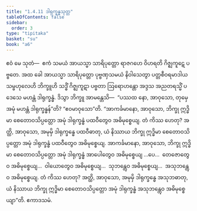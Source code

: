 ```yaml
---
title: "1.4.11 ဒါရုက္ခန္ဓသုတ္တ"
tableOfContents: false
sidebar:
  order: 3
type: "tipitaka"
basket: "su"
book: "a6"
---
```



<DynamicBreadcrumb />

<Division number="41" book="a6">

<Paragraph number="264" book="a6">
ဧဝံ မေ သုတံ—  ဧကံ သမယံ အာယသ္မာ သာရိပုတ္တော ရာဇဂဟေ ဝိဟရတိ ဂိဇ္ဈကူဋေ ပဗ္ဗတေ. အထ ခေါ အာယသ္မာ သာရိပုတ္တော ပုဗ္ဗဏှသမယံ နိဝါသေတွာ ပတ္တစီဝရမာဒါယ သမ္ဗဟုလေဟိ ဘိက္ခူဟိ သဒ္ဓိံ ဂိဇ္ဈကူဋာ ပဗ္ဗတာ ဩရောဟန္တော အဒ္ဒသ အညတရသ္မိံ ပဒေသေ မဟန္တံ ဒါရုက္ခန္ဓံ. ဒိသွာ ဘိက္ခူ အာမန္တေသိ—  “ပဿထ နော, အာဝုသော, တုမှေ အမုံ မဟန္တံ ဒါရုက္ခန္ဓန်”တိ? “ဧဝမာဝုသော”တိ.
</Paragraph>

<Paragraph number="265" book="a6">
“အာကင်္ခမာနော, အာဝုသော, ဘိက္ခု ဣဒ္ဓိမာ စေတောဝသိပ္ပတ္တော အမုံ ဒါရုက္ခန္ဓံ ပထဝီတွေဝ အဓိမုစ္စေယျ. တံ ကိဿ ဟေတု? အတ္ထိ, အာဝုသော, အမုမှိ ဒါရုက္ခန္ဓေ ပထဝီဓာတု, ယံ နိဿာယ ဘိက္ခု ဣဒ္ဓိမာ စေတောဝသိပ္ပတ္တော အမုံ ဒါရုက္ခန္ဓံ ပထဝီတွေဝ အဓိမုစ္စေယျ. အာကင်္ခမာနော, အာဝုသော, ဘိက္ခု ဣဒ္ဓိမာ စေတောဝသိပ္ပတ္တော အမုံ ဒါရုက္ခန္ဓံ အာပေါတွေဝ အဓိမုစ္စေယျ …ပေ…  တေဇောတွေဝ အဓိမုစ္စေယျ…  ဝါယောတွေဝ အဓိမုစ္စေယျ…  သုဘန္တွေဝ အဓိမုစ္စေယျ…  အသုဘန္တွေဝ အဓိမုစ္စေယျ. တံ ကိဿ ဟေတု? အတ္ထိ, အာဝုသော, အမုမှိ ဒါရုက္ခန္ဓေ အသုဘဓာတု, ယံ နိဿာယ ဘိက္ခု ဣဒ္ဓိမာ စေတောဝသိပ္ပတ္တော အမုံ ဒါရုက္ခန္ဓံ အသုဘန္တွေဝ အဓိမုစ္စေယျာ”တိ.

</Paragraph>
</Division>

<Paragraph number="266" type="center" book="a6">
ဧကာဒသမံ.
</Paragraph>